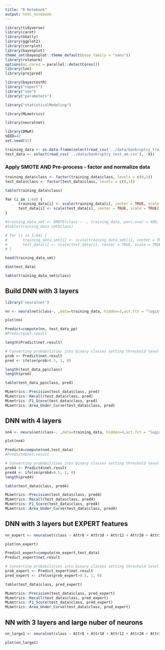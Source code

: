 ```yaml
---
title: "R Notebook"
output: html_notebook
---
```



```r
library(tidyverse)
library(caret)
library(GGally)
library(ggplot2)
library(corrplot)
library(bayesplot)
theme_set(bayesplot::theme_default(base_family = "sans"))
library(rstanarm)
options(mc.cores = parallel::detectCores())
library(loo)
library(projpred)

library(bayestestR)
library("report")
library("see")
library("parameters")

library("statisticalModeling")

library(MLmetrics)

library(neuralnet)

library(DMwR)
SEED=42
set.seed(42)
```


```r
training_data <- as.data.frame(select(read_csv('../data/bankruptcy_train_am.csv'), -X1))
test_data <- select(read_csv('../data/bankruptcy_test_am.csv'), -X1)
```


### Apply SMOTE AND Pre-process - factor and normalize data

```r
training_data$class <- factor(training_data$class, levels = c(0,1))
test_data$class <- factor(test_data$class, levels = c(0,1))
```

```r
table(training_data$class)
```
```r
for (i in 1:64) {
      training_data[i] <- scale(training_data[i], center = TRUE, scale = TRUE)
      test_data[i] <- scale(test_data[i], center = TRUE, scale = TRUE)
}
```

```r
#training_data_smt <- SMOTE(class ~ ., training_data, perc.over = 400, perc.under = 200)
#table(training_data_smt$class)
```


```r
# for (i in 1:64) {
#       training_data_smt[i] <- scale(training_data_smt[i], center = TRUE, scale = TRUE)
#       test_data[i] <- scale(test_data[i], center = TRUE, scale = TRUE)
# }
```


```r
head(training_data_smt)
```

```r
dim(test_data)
```


```r
table(training_data_smt$class)
```


## Build DNN with 3 layers

```r
library('neuralnet')
```

```r

nn <- neuralnet(class~. ,data=training_data, hidden=3,act.fct = "logistic",linear.output = FALSE)

```

```r
plot(nn)
```


```r


Predict=compute(nn, test_data_pp)
#Predict$net.result
```

```r
length(Predict$net.result)
```


```r
# Converting probabilities into binary classes setting threshold level 0.5
prob <- Predict$net.result
pred <- ifelse(prob>0.5, 1, 0)
```

```r
length(test_data_pp$class)
length(pred)
```


```r
table(test_data_pp$class, pred)
```

```r
MLmetrics::Precision(test_data$class, pred)
MLmetrics::Recall(test_data$class, pred)
MLmetrics::F1_Score(test_data$class, pred)
MLmetrics::Area_Under_Curve(test_data$class, pred)
```


## DNN with 4 layers


```r

nn4 <- neuralnet(class~. ,data=training_data, hidden=4,act.fct = "logistic",linear.output = FALSE)

```

```r
plot(nn4)
```

```r
Predict4=compute(nn4,test_data)
#Predict4$net.result
```

```r
# Converting probabilities into binary classes setting threshold level 0.5
prob4 <- Predict4$net.result
pred4 <- ifelse(prob4>0.5, 1, 0)
length(pred4)
```

```r
table(test_data$class, pred4)
```

```r
MLmetrics::Precision(test_data$class, pred4)
MLmetrics::Recall(test_data$class, pred4)
MLmetrics::F1_Score(test_data$class, pred4)
MLmetrics::Area_Under_Curve(test_data$class, pred4)

```


## DNN with 3 layers but EXPERT features
```r
nn_expert <- neuralnet(class ~ Attr8 + Attr10 + Attr12 + Attr20 + Attr33 + Attr40 + Attr42 + Attr46 + Attr49 + Attr59 + Attr63 + Attr64 ,data=training_data, hidden=3,act.fct = "logistic",linear.output = FALSE)

```

```r
plot(nn_expert)
```



```r
Predict_expert=compute(nn_expert,test_data)
Predict_expert$net.result
```

```r
# Converting probabilities into binary classes setting threshold level 0.5
prob_expert <- Predict_expert$net.result
pred_expert <- ifelse(prob_expert>0.5, 1, 0)
```

```r
table(test_data$class, pred_expert)
```



```r
MLmetrics::Precision(test_data$class, pred_expert)
MLmetrics::Recall(test_data$class, pred_expert)
MLmetrics::F1_Score(test_data$class, pred_expert)
MLmetrics::Area_Under_Curve(test_data$class, pred_expert)
```


## NN with 3 layers and large nuber of neurons
```r
nn_large1 <- neuralnet(class ~ Attr8 + Attr10 + Attr12 + Attr20 + Attr33 + Attr40 + Attr42 + Attr46 + Attr49 + Attr59 + Attr63 + Attr64 ,data=training_data, hidden=c(8, 4, 2),act.fct = "logistic",linear.output = FALSE)

```

```r
plot(nn_large1)
```





